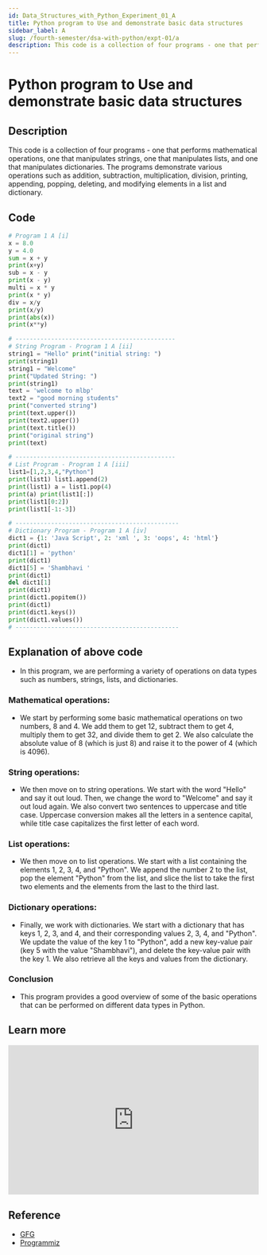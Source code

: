```yaml
---
id: Data_Structures_with_Python_Experiment_01_A
title: Python program to Use and demonstrate basic data structures
sidebar_label: A
slug: /fourth-semester/dsa-with-python/expt-01/a
description: This code is a collection of four programs - one that performs mathematical operations, one that manipulates strings, one that manipulates lists, and one that manipulates dictionaries. The programs demonstrate various operations such as addition, subtraction, multiplication, division, printing, appending, popping, deleting, and modifying elements in a list and dictionary.
---
```


# Python program to Use and demonstrate basic data structures

## Description

This code is a collection of four programs - one that performs mathematical operations, one that manipulates strings, one that manipulates lists, and one that manipulates dictionaries. The programs demonstrate various operations such as addition, subtraction, multiplication, division, printing, appending, popping, deleting, and modifying elements in a list and dictionary.

## Code

```python title="program1a.py"
# Program 1 A [i] 
x = 8.0 
y = 4.0 
sum = x + y 
print(x+y) 
sub = x - y 
print(x - y) 
multi = x * y 
print(x * y) 
div = x/y 
print(x/y) 
print(abs(x)) 
print(x**y) 

# ---------------------------------------------
# String Program - Program 1 A [ii] 
string1 = "Hello" print("initial string: ") 
print(string1) 
string1 = "Welcome" 
print("Updated String: ") 
print(string1) 
text = 'welcome to mlbp' 
text2 = "good morning students" 
print("converted string") 
print(text.upper()) 
print(text2.upper()) 
print(text.title()) 
print("original string") 
print(text) 

# ---------------------------------------------
# List Program - Program 1 A [iii] 
list1=[1,2,3,4,"Python"] 
print(list1) list1.append(2) 
print(list1) a = list1.pop(4) 
print(a) print(list1[:]) 
print(list1[0:2]) 
print(list1[-1:-3]) 

# ----------------------------------------------
# Dictionary Program - Program 1 A [iv] 
dict1 = {1: 'Java Script', 2: 'xml ', 3: 'oops', 4: 'html'} 
print(dict1) 
dict1[1] = 'python' 
print(dict1) 
dict1[5] = 'Shambhavi ' 
print(dict1) 
del dict1[1] 
print(dict1) 
print(dict1.popitem()) 
print(dict1) 
print(dict1.keys()) 
print(dict1.values()) 
# ----------------------------------------------
```

## Explanation of above code

- In this program, we are performing a variety of operations on data types such as numbers, strings, lists, and dictionaries.

### Mathematical operations:

- We start by performing some basic mathematical operations on two numbers, 8 and 4. We add them to get 12, subtract them to get 4, multiply them to get 32, and divide them to get 2. We also calculate the absolute value of 8 (which is just 8) and raise it to the power of 4 (which is 4096).

### String operations:

- We then move on to string operations. We start with the word "Hello" and say it out loud. Then, we change the word to "Welcome" and say it out loud again. We also convert two sentences to uppercase and title case. Uppercase conversion makes all the letters in a sentence capital, while title case capitalizes the first letter of each word.

### List operations:

- We then move on to list operations. We start with a list containing the elements 1, 2, 3, 4, and "Python". We append the number 2 to the list, pop the element "Python" from the list, and slice the list to take the first two elements and the elements from the last to the third last.

### Dictionary operations:

- Finally, we work with dictionaries. We start with a dictionary that has keys 1, 2, 3, and 4, and their corresponding values 2, 3, 4, and "Python". We update the value of the key 1 to "Python", add a new key-value pair (key 5 with the value "Shambhavi"), and delete the key-value pair with the key 1. We also retrieve all the keys and values from the dictionary.

### Conclusion

- This program provides a good overview of some of the basic operations that can be performed on different data types in Python.

## Learn more

<iframe width="100%" height="300px" src="https://www.youtube.com/embed/C_XRxLPGbUw" title="Lec-21: Python List Operations | Slicing, Membership, Repetition, Concat with examples" frameborder="0" allow="accelerometer; autoplay; clipboard-write; encrypted-media; gyroscope; picture-in-picture; web-share" allowfullscreen></iframe>

## Reference

- [GFG](https://www.geeksforgeeks.org/make-simple-calculator-using-python/)
- [Programmiz](https://www.programiz.com/python-programming/examples/calculator)

